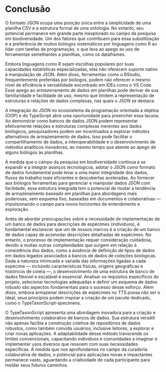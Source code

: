 # Conclusão

O formato JSON ocupa uma posição única entre a simplicidade de uma planilha CSV e a estrutura formal de uma ontologia. No entanto, seu potencial permanece em grande parte inexplorado no campo da pesquisa em biodiversidade. Um dos fatores que contribuem para essa subutilização é a preferência de muitos biólogos sistemáticos por linguagens como R ao lidar com tarefas de programação, o que leva ao apego ao uso de ferramentas semelhantes a planilhas, como os dataframes.

Embora linguagens como R sejam escolhas populares por suas capacidades estatísticas especializadas, elas não oferecem suporte nativo à manipulação de JSON. Além disso, ferramentas como o RStudio, frequentemente preferidas por biólogos, podem não oferecer o mesmo nível de eficiência e versatilidade encontrado em IDEs como o VS Code. Esse apego ao armazenamento de dados em planilhas pode derivar de sua familiaridade e facilidade de uso, mesmo que limitem a representação de estruturas e relações de dados complexas, nas quais o JSON se destaca.

A integração do JSON no ecossistema da programação orientada a objetos (OOP) e do TypeScript abre uma oportunidade para preencher essa lacuna. Ao demonstrar como bancos de dados JSON podem representar efetivamente relações e estruturas complexas inerentes aos dados biológicos, pesquisadores podem ser incentivados a explorar métodos alternativos de armazenamento de dados. Isso pode facilitar o compartilhamento de dados, a interoperabilidade e o desenvolvimento de métodos analíticos inovadores, ao mesmo tempo que atende ao apego de alguns biólogos às planilhas.

À medida que o campo da pesquisa em biodiversidade continua a se expandir e a integrar avanços tecnológicos, adotar o JSON como formato de dados fundamental pode levar a uma maior integridade dos dados, fluxos de trabalho mais eficientes e descobertas aceleradas. Ao fornecer aos biólogos ferramentas para gerenciar e manipular dados JSON com facilidade, essa estrutura integrada tem o potencial de mudar a tendência de armazenamento baseado em planilhas para abordagens mais poderosas, sem esquema fixo, baseadas em documentos e colaborativas — impulsionando o campo para novos horizontes de entendimento e exploração.

Antes de abordar preocupações sobre a necessidade de implementação de um banco de dados para descrições de espécimes (indivíduos), é fundamental esclarecer que um de nossos marcos é a criação de um banco de dados capaz de acomodar descrições detalhadas de espécimes. No entanto, o processo de implementação requer consideração cuidadosa, devido a muitas outras complexidades que surgem em relação à consistência dos dados, como a ausência de definição de tipos de dados em dados legados associados a bancos de dados de coleções biológicas. Dada a natureza intrincada e variada das informações ligadas a cada espécime — incluindo características físicas, origens geográficas e históricos de coleta —, o desenvolvimento de uma estrutura de banco de dados flexível e escalável é essencial. Analisar os requisitos específicos do projeto, selecionar tecnologias adequadas e definir um esquema de dados robusto são aspectos fundamentais para o sucesso desse esforço. Além disso, embora armazenar descrições de espécimes no TTS possa não ser o ideal, seus princípios podem inspirar a criação de um pacote dedicado, como o TypeTaxonScript-specimens.

O TypeTaxonScript apresenta uma abordagem inovadora para a criação e desenvolvimento colaborativo de bancos de dados. Sua estrutura versátil não apenas facilita a construção coletiva de repositórios de dados robustos, como também convida usuários, inclusive leitores, a explorar e criar novas aplicações. A adaptabilidade desse método transcende os limites convencionais, capacitando indivíduos e comunidades a imaginar e implementar usos diversos que ressoem com suas necessidades específicas. À medida que nos aprofundamos no campo da curadoria colaborativa de dados, o potencial para aplicações novas e impactantes permanece vasto, aguardando a criatividade de cada participante para moldar seus futuros caminhos.